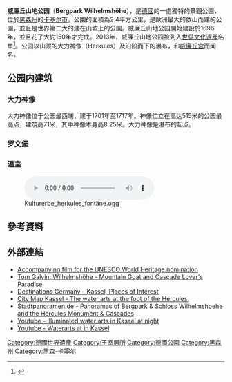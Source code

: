 {{noteTA
|1=zh-hans:州;zh-hant:邦;
|2=zh-hans:威廉丘山地公园;zh-hant:威廉高丘公園;
|3=zh-hans:卡塞尔;zh-hant:卡瑟爾;
}}

{{世界遗产概要表
|zh_name = 威廉丘山地公园
|site_img = [[File:Kaskaden1.JPG|250px]]
|site_img_capt =
|site_img_width =
|en_name = Bergpark Wilhelmshöhe
|fr_name = Bergpark Wilhelmshöhe
|country = {{DEU}}
| Region = 欧洲和北美地区
|area = 2.4km<sup>2</sup>
|criterion_c = (iii)(iv)
|ID = 1413
|rg_year = 2013
|Danger_year =
|ex_rg_year =
|iucn =
|remarks =
|org_url = http://whc.unesco.org/en/list/1413
|map_img =
|map_img_width =
|Coor = {{coord|51.3146685|9.4062591|display=inline}}
}}
'''威廉丘山地公园'''（'''Bergpark Wilhelmshöhe'''），是[[德國|德國]]的一處獨特的景觀公園，位於[[黑森州|黑森州]]的[[卡塞尔市|卡塞尔市]]。公園的面積為2.4平方公里，是歐洲最大的依山而建的公園，並且是世界第二大的建在山坡上的公園。威廉丘山地公园開始建設於1696年，並且花了大約150年才完成。2013年，威廉丘山地公园被列入[[世界文化遺產|世界文化遺產]]名單<ref>{{cite web | url=http://whc.unesco.org/en/news/1049 | title=Sites in Germany and Italy bring to 19 the number of sites inscribed on the World Heritage List this year | publisher=UNESCO World Heritage Organization | date=2013-06-23 | accessdate=9 July 2013 | archive-date=2013-06-27 | archive-url=https://web.archive.org/web/20130627085050/http://whc.unesco.org/en/news/1049/ | dead-url=no }}</ref>。公园以山顶的大力神像（Herkules）及沿阶而下的瀑布，{{ld|狮堡 (卡塞尔)|Löwenburg (Kassel)|狮堡}}和[[威廉丘宫|威廉丘宫]]而闻名。

== 公园内建筑 ==

=== 大力神像 ===
大力神像位于公园最西端，建于1701年至1717年。神像伫立在高达515米的公园最高点，建筑高71米，其中神像本身高8.25米。大力神像是瀑布的起点。

=== 罗文堡 ===

=== 温室 ===
[[File:Kulturerbe_herkules_fontäne.ogg|thumb]]

==參考資料==
{{reflist}}

==外部連結==
*[http://wkk.museum-kassel.de/index_navi.php?parent=3558 Accompanying film for the UNESCO World Heritage nomination] {{Wayback|url=http://wkk.museum-kassel.de/index_navi.php?parent=3558 |date=20130318083912 }}
*[http://www.tompgalvin.com/places/de/hessen/kassel_wh.htm Tom Galvin: Wilhelmshöhe - Mountain Goat and Cascade Lover's Paradise] {{Wayback|url=http://www.tompgalvin.com/places/de/hessen/kassel_wh.htm |date=20200221214529 }}
*[http://www.germany-tourism.de/ENG/destination_germany/master_tlstadt-id1116-fstadt_sight.htm Destinations Germany - Kassel, Places of Interest] {{Wayback|url=http://www.germany-tourism.de/ENG/destination_germany/master_tlstadt-id1116-fstadt_sight.htm |date=20110927015129 }}
*[http://www.kassel.city-map.de/city/db/102302010201.html City Map Kassel - The water arts at the foot of the Hercules.] {{Wayback|url=http://www.kassel.city-map.de/city/db/102302010201.html |date=20080924145651 }}
*[http://www.stadtpanoramen.de/kassel/index.html Stadtpanoramen.de - Panoramas of Bergpark & Schloss Wilhelmshoehe and the Hercules Monument & Cascades] {{Wayback|url=http://www.stadtpanoramen.de/kassel/index.html |date=20200924052551 }}
*[http://www.youtube.com/watch?v=gC2IiHeOerA&feature=related Youtube - Illuminated water arts in Kassel at night] {{Wayback|url=http://www.youtube.com/watch?v=gC2IiHeOerA&feature=related |date=20160407045947 }}
*[http://www.youtube.com/watch?v=0a_q3Y6yjRw&NR=1  Youtube - Waterarts at in Kassel] {{Wayback|url=http://www.youtube.com/watch?v=0a_q3Y6yjRw&NR=1 |date=20160304213308 }}
{{德国世界遗产}}
[[Category:德國世界遺產|Category:德國世界遺產]]
[[Category:王室居所|Category:王室居所]]
[[Category:德國公園|Category:德國公園]]
[[Category:黑森州|Category:黑森州]]
[[Category:黑森-卡塞尔|Category:黑森-卡塞尔]]